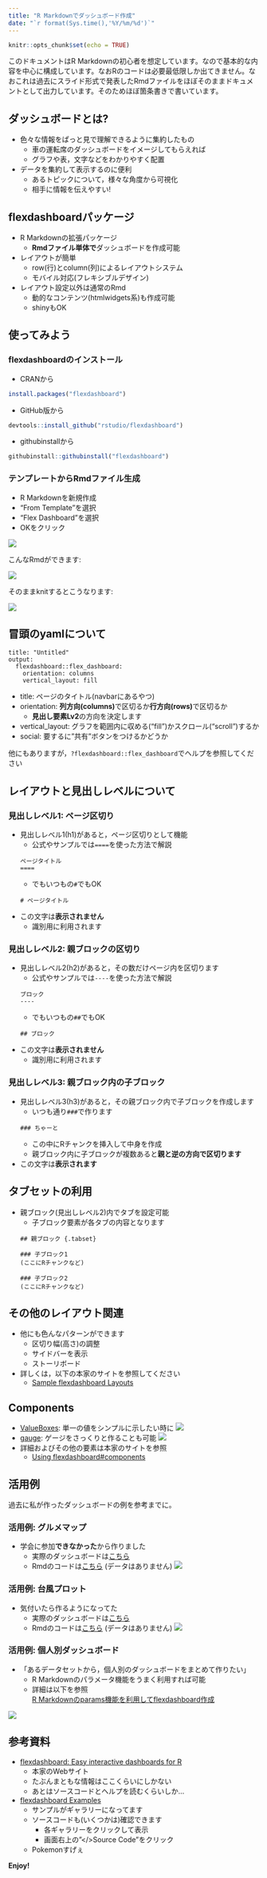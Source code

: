 ```yaml
---
title: "R Markdownでダッシュボード作成"
date: "`r format(Sys.time(),'%Y/%m/%d')`"
---
```


```r
knitr::opts_chunk$set(echo = TRUE)
```

このドキュメントはR Markdownの初心者を想定しています。なので基本的な内容を中心に構成しています。なおRのコードは必要最低限しか出てきません。なおこれは過去にスライド形式で発表したRmdファイルをほぼそのままドキュメントとして出力しています。そのためほぼ箇条書きで書いています。

## ダッシュボードとは?

- 色々な情報をぱっと見で理解できるように集約したもの
    - 車の運転席のダッシュボードをイメージしてもらえれば
    - グラフや表，文字などをわかりやすく配置
- データを集約して表示するのに便利
    - あるトピックについて，様々な角度から可視化
    - 相手に情報を伝えやすい!

## flexdashboardパッケージ

- R Markdownの拡張パッケージ
    - **Rmdファイル単体で**ダッシュボードを作成可能
- レイアウトが簡単
    - row(行)とcolumn(列)によるレイアウトシステム
    - モバイル対応(フレキシブルデザイン)
- レイアウト設定以外は通常のRmd
    - 動的なコンテンツ(htmlwidgets系)も作成可能
    - shinyもOK

## 使ってみよう {#howtoFdb}

### flexdashboardのインストール
- CRANから
```r
install.packages("flexdashboard")
```
- GitHub版から
```r
devtools::install_github("rstudio/flexdashboard")
```
- githubinstallから
```r
githubinstall::githubinstall("flexdashboard")
```

### テンプレートからRmdファイル生成

- R Markdownを新規作成
- "From Template"を選択
- "Flex Dashboard"を選択
- OKをクリック

![](pics/fdb_create.png)

こんなRmdができます:

![](pics/fdb_default.png)

そのままknitするとこうなります:

![](pics/fdb_defalut_knit.png)

## 冒頭のyamlについて

```
title: "Untitled"
output: 
  flexdashboard::flex_dashboard:
    orientation: columns
    vertical_layout: fill
```

- title: ページのタイトル(navbarにあるやつ)
- orientation: **列方向(columns)**で区切るか**行方向(rows)**で区切るか
    - **見出し要素Lv2**の方向を決定します
- vertical_layout: グラフを範囲内に収める("fill")かスクロール("scroll")するか
- social: 要するに"共有"ボタンをつけるかどうか

他にもありますが，`?flexdashboard::flex_dashboard`でヘルプを参照してください

## レイアウトと見出しレベルについて

### 見出しレベル1: ページ区切り

- 見出しレベル1(h1)があると，ページ区切りとして機能
    - 公式やサンプルでは`====`を使った方法で解説
    ```
    ページタイトル
    ====
    ```
    - でもいつもの`#`でもOK
    ```
    # ページタイトル
    ```
- この文字は**表示されません**
    - 識別用に利用されます

### 見出しレベル2: 親ブロックの区切り

- 見出しレベル2(h2)があると，その数だけページ内を区切ります
    - 公式やサンプルでは`----`を使った方法で解説
    ```
    ブロック
    ----
    ```
    - でもいつもの`##`でもOK
    ```
    ## ブロック
    ```
- この文字は**表示されません**
    - 識別用に利用されます

### 見出しレベル3: 親ブロック内の子ブロック

- 見出しレベル3(h3)があると，その親ブロック内で子ブロックを作成します
    - いつも通り`###`で作ります
    ```
    ### ちゃーと
    ```
    - この中にRチャンクを挿入して中身を作成
    - 親ブロック内に子ブロックが複数あると**親と逆の方向で区切ります**
- この文字は**表示されます**

## タブセットの利用

- 親ブロック(見出しレベル2)内でタブを設定可能
    - 子ブロック要素が各タブの内容となります
    
    ```
    ## 親ブロック {.tabset}
    
    ### 子ブロック1
    (ここにRチャンクなど)

    ### 子ブロック2
    (ここにRチャンクなど)
    ```

## その他のレイアウト関連

- 他にも色んなパターンができます
    - 区切り幅(高さ)の調整
    - サイドバーを表示
    - ストーリボード
- 詳しくは，以下の本家のサイトを参照してください
    - [Sample flexdashboard Layouts](http://rmarkdown.rstudio.com/flexdashboard/layouts.html)

## Components

- [ValueBoxes](http://rmarkdown.rstudio.com/flexdashboard/using.html#value_boxes): 単一の値をシンプルに示したい時に
    ![](pics/fdb_vbox.png)
- [gauge](http://rmarkdown.rstudio.com/flexdashboard/using.html#gauges): ゲージをさっくりと作ることも可能
    ![](pics/fdb_gauge.png)
- 詳細およびその他の要素は本家のサイトを参照
    - [Using flexdashboard#components](http://rmarkdown.rstudio.com/flexdashboard/using.html#components)

## 活用例

過去に私が作ったダッシュボードの例を参考までに。

### 活用例: グルメマップ
- 学会に参加**できなかった**から作りました
    - 実際のダッシュボードは[こちら](http://kz-md.net/stat/tmp_box/sp2016_map_dashboard.html)
    - Rmdのコードは[こちら](http://kz-md.net/stat/tmp_box/sp2016_map_dashboard.Rmd) (データはありません)
    ![](pics/fdb_sample_jssp.png)

### 活用例: 台風プロット
- 気付いたら作るようになってた
    - 実際のダッシュボードは[こちら](http://kz-md.net/stat/tmp_box/2016typhoon2.html)
    - Rmdのコードは[こちら](http://kz-md.net/stat/tmp_box/2016typhoon2.Rmd) (データはありません)
    ![](pics/fdb_sample_typhoon.png)

### 活用例: 個人別ダッシュボード

- 「あるデータセットから，個人別のダッシュボードをまとめて作りたい」
    - R Markdownのパラメータ機能をうまく利用すれば可能
    - 詳細は以下を参照  
    [R Markdownのparams機能を利用してflexdashboard作成](https://github.com/kazutan/param_dashboard)

![](pics/fdb_sample_kosaki.png)

## 参考資料 {#ref-fdb}

- [flexdashboard: Easy interactive dashboards for R](http://rmarkdown.rstudio.com/flexdashboard/)
    - 本家のWebサイト
    - たぶんまともな情報はここくらいにしかない
    - あとはソースコードとヘルプを読むくらいしか…
- [flexdashboard Examples](http://rmarkdown.rstudio.com/flexdashboard/examples.html)
    - サンプルがギャラリーになってます
    - ソースコードも(いくつかは)確認できます
        - 各ギャラリーをクリックして表示
        - 画面右上の"</>Source Code"をクリック
    - Pokemonすげぇ


**Enjoy!**
